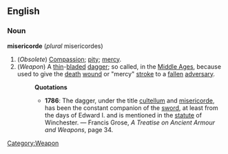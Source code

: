 ==English==
===Noun===
'''misericorde''' (''plural'' misericordes)
#(''Obsolete'') [[Compassion]]; [[pity]]; [[mercy]].
#(''Weapon'') [[Category:Weapon]] A [[thin]]-[[blade]]d [[dagger]]; so called, in the [[Middle Age]]s, because used to give the [[death]] [[wound]] or "mercy" [[stroke]] to a [[fallen]] [[adversary]].
#:'''Quotations'''
#:*'''1786''': The dagger, under the title [[cultellum]] and [[misericorde]], has been the constant companion of the [[sword]], at least from the days of Edward I. and is mentioned in the [[statute]] of Winchester. &mdash; Francis Grose, ''A Treatise on Ancient Armour and Weapons'', page 34.